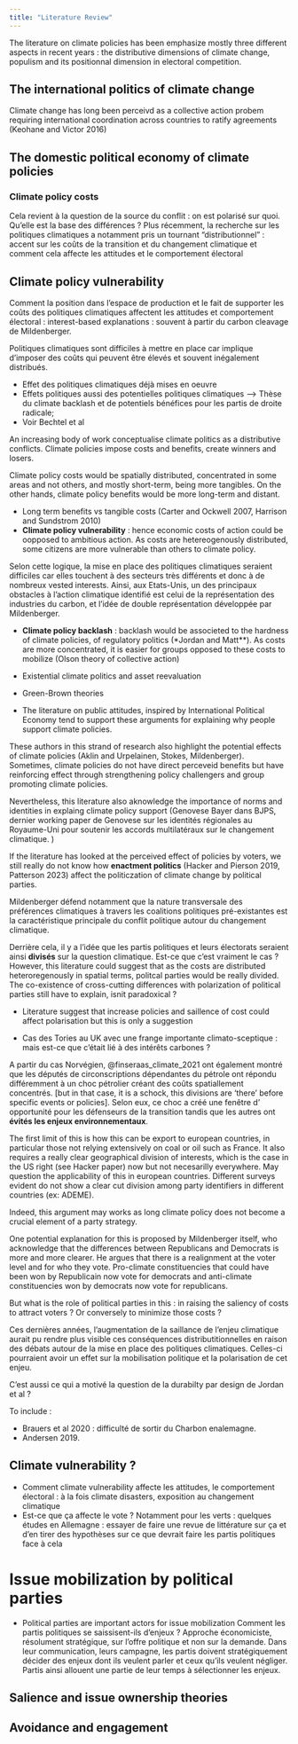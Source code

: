 ```yaml
---
title: "Literature Review"
---
```


:::: {.content-hidden when-format="pdf"}
::: {.content-hidden when-format="html"}

The literature on climate policies has been emphasize mostly three different aspects in recent years : the distributive dimensions of climate change, populism and its positionnal dimension in electoral competition. 
:::
::::



## The international politics of climate change

Climate change has long been perceivd as a collective action probem requiring international coordination across countries to ratify agreements (Keohane and Victor 2016)

## The domestic political economy of climate policies

### Climate policy costs

Cela revient à la question de la source du conflit : on est polarisé sur quoi. Qu'elle est la base des différences ? 
Plus récemment, la recherche sur les politiques climatiques a notamment pris un tournant "distributionnel" : accent sur les coûts de la transition et du changement climatique et comment cela affecte les attitudes et le comportement électoral

## Climate policy vulnerability

Comment la position dans l'espace de production et le fait de supporter les coûts des politiques climatiques affectent les attitudes et comportement électoral : interest-based explanations : souvent à partir du carbon cleavage de Mildenberger. 

Politiques climatiques sont difficiles à mettre en place car implique d'imposer des coûts qui peuvent être élevés et souvent inégalement distribués. 

- Effet des politiques climatiques déjà mises en oeuvre
- Effets politiques  aussi des potentielles politiques climatiques --> Thèse du climate backlash et de potentiels bénéfices pour les partis de droite radicale; 
- Voir Bechtel et al 

An increasing body of work conceptualise climate politics as a distributive conflicts. Climate policies impose costs and benefits, create winners and losers. 

Climate policy costs would be spatially distributed, concentrated in some areas and not others, and mostly short-term, being more tangibles. On the other hands, climate policy benefits would be more long-term and distant. 


- Long term benefits vs tangible costs (Carter and Ockwell 2007, Harrison and Sundstrom 2010)
- **Climate policy vulnerability** : hence economic costs of action could be oopposed to ambitious action. As costs are hetereogenously distributed, some citizens are more vulnerable than others to climate policy. 

Selon cette logique, la mise en place des politiques climatiques seraient difficiles car elles touchent à des secteurs très différents et donc à de nombreux vested interests. Ainsi, aux Etats-Unis, un des principaux obstacles à l'action climatique identifié est celui de la représentation des industries du carbon, et l'idée de double représentation développée par Mildenberger. 

- **Climate policy backlash** : backlash would be associeted to the hardness of climate policies, of regulatory politics (*Jordan and Matt**). As costs are more concentrated, it is easier for groups opposed to these costs to mobilize (Olson theory of collective action)

- Existential climate politics and asset reevaluation
- Green-Brown theories

- The literature on public attitudes, inspired by International Political Economy tend to support these arguments for explaining why people support climate policies. 

These authors in this strand of research also highlight the potential effects of climate policies (Aklin and Urpelainen, Stokes, Mildenberger). Sometimes, climate policies do not have direct perceveid benefits but have reinforcing effect through strengthening policy challengers and group promoting climate policies. 

Nevertheless, this literature also aknowledge the importance of norms and identities in explaing climate policy support (Genovese Bayer dans BJPS, dernier working paper de Genovese sur les identités régionales au Royaume-Uni pour soutenir les accords multilatéraux sur le changement climatique. )

If the literature has looked at the perceived effect of policies by voters, we still really do not know how **enactment politics** (Hacker and Pierson 2019, Patterson 2023) affect the politiczation of climate change by political parties. 

<!-- Carbon cleavage among parties !-->

Mildenberger défend notamment que la nature transversale des préférences climatiques à travers les coalitions politiques pré-existantes est la caractéristique principale du conflit politique autour du changement climatique.


Derrière cela, il y a l'idée que les partis politiques et leurs électorats seraient ainsi **divisés** sur la question climatique. Est-ce que c'est vraiment le cas ? 
However, this literature could suggest that as the costs are distributed heteroregenously in spatial terms, politcal parties would be really divided. The co-existence of cross-cutting differences with polarization of political parties still have to explain, isnit paradoxical ? 

- Literature suggest that increase policies and saillence of cost could affect polarisation but this is only a suggestion

- Cas des Tories au UK avec une frange importante climato-sceptique : mais est-ce que c'était lié à des intérêts carbones ? 

A partir du cas Norvégien, @finseraas_climate_2021 ont également montré que les députés de circonscriptions dépendantes du pétrole ont répondu différemment à un choc pétrolier créant des coûts spatiallement concentrés.  [but in that case, it is a schock, this divisions are 'there' before specific events or policies]. Selon eux, ce choc a créé une fenêtre d' opportunité pour les défenseurs de la transition tandis que les autres ont **évités les enjeux environnementaux**. 

<!-- Is the carbon cleavage thesis valid !-->

The first limit of this is how this can be export to european countries, in particular those not relying extensively on coal or oil such as France. It also requires a really clear geographical division of interests, which is the case in the US right (see Hacker paper) now but not necesarilly everywhere. May question the applicability of this in european countries.  Different surveys evident do not show a clear cut division among party identifiers in different countries (ex: ADEME). 

Indeed, this argument may works as long climate policy does not become a crucial element of a party strategy.

One potential explanation for this is proposed by Mildenberger itself, who acknowledge that the differences between Republicans and Democrats is more and more clearer. He argues that there is a realignment at the voter level and for who they vote. Pro-climate constituencies that could have been won by Republicain now vote for democrats and anti-climate constituencies won by democrats now vote for republicans. 


But what is the role of political parties in this : in raising the saliency of costs to attract voters ? Or conversely to minimize those costs ? 


Ces dernières années, l'augmentation de la saillance de l'enjeu climatique aurait pu rendre plus visible ces conséquences distributitionnelles en raison des débats autour de la mise en place des politiques climatiques. Celles-ci pourraient avoir un effet sur la mobilisation politique et la polarisation de cet enjeu. 


C'est aussi ce qui a motivé la question de la durabilty par design de Jordan et al ? 




To include : 

- Brauers et al 2020 : difficulté de sortir du Charbon enalemagne. 
- Andersen 2019.

## Climate vulnerability ? 


- Comment climate vulnerability affecte les attitudes, le comportement électoral : à la fois climate disasters, exposition au changement climatique
- Est-ce que ça affecte le vote ? Notamment pour les verts : quelques études en Allemagne : essayer de faire une revue de littérature sur ça et d'en tirer des hypothèses sur ce que devrait faire les partis politiques face à cela 


# Issue mobilization by political parties

- Political parties are important actors for issue mobilization
Comment les partis politiques se saissisent-ils d'enjeux ? Approche économiciste, résolument stratégique, sur l'offre politique et non sur la demande. Dans leur communication, leurs campagne, les partis doivent stratégiquement décider des enjeux dont ils veulent parler et ceux qu'ils veulent négliger. Partis ainsi allouent une partie de leur temps à sélectionner les enjeux. 


## Salience and issue ownership theories


## Avoidance and engagement









